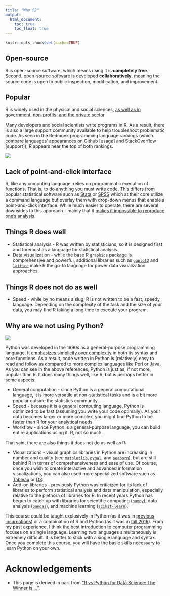```yaml
---
title: "Why R?"
output:
  html_document:
    toc: true
    toc_float: true
---
```


```r
knitr::opts_chunk$set(cache=TRUE)
```

## Open-source

R is open-source software, which means using it is **completely free**. Second, open-source software is developed **collaboratively**, meaning the source code is open to public inspection, modification, and improvement.

## Popular

R is widely used in the physical and social sciences, [as well as in government, non-profits, and the private sector](http://spectrum.ieee.org/static/interactive-the-top-programming-languages-2016).

Many developers and social scientists write programs in R. As a result, there is also a large support community available to help troubleshoot problematic code. As seen in the Redmonk programming language rankings (which compare languages' appearances on Github [usage] and StackOverflow [support]), R appears near the top of both rankings.

[![](images/lang-rank-615-wm.png)](http://redmonk.com/sogrady/2015/07/01/language-rankings-6-15/)

## Lack of point-and-click interface

R, like any computing language, relies on programmatic execution of functions. That is, to do anything you must write code. This differs from popular statistical software such as [Stata](http://www.stata.com/) or [SPSS](http://www.ibm.com/analytics/us/en/technology/spss/) which at their core utilize a command language but overlay them with drop-down menus that enable a point-and-click interface. While much easier to operate, there are several downsides to this approach - mainly that it [makes it impossible to reproduce one's analysis](https://web.stanford.edu/~gentzkow/research/CodeAndData.pdf).

## Things R does well

* Statistical analysis - R was written by statisticians, so it is designed first and foremost as a language for statistical analysis.
* Data visualization - while the base R `graphics` package is comprehensive and powerful, additional libraries such as [`ggplot2`](http://docs.ggplot2.org/current/) and [`lattice`](https://cran.r-project.org/web/packages/lattice/index.html) make R the go-to language for power data visualization approaches.

## Things R does not do as well

* Speed - while by no means a slug, R is not written to be a fast, speedy language. Depending on the complexity of the task and the size of your data, you may find R taking a long time to execute your program.

## Why are we not using Python?

[![](images/xkcd_python.png)](https://xkcd.com/353/)

Python was developed in the 1990s as a general-purpose programming language. It [emphasizes simplicity over complexity](https://en.wikipedia.org/wiki/Zen_of_Python) in both its syntax and core functions. As a result, code written in Python is (relatively) easy to read and follow as compared to more complex languages like Perl or Java. As you can see in the above references, Python is just as, if not more, popular than R. It does many things well, like R, but is perhaps better in some aspects:

* General computation - since Python is a general computational language, it is more versatile at non-statistical tasks and is a bit more popular outside the statistics community.
* Speed - because it is a general computing language, Python is optimized to be fast (assuming you write your code optimally). As your data becomes larger or more complex, you might find Python to be faster than R for your analytical needs.
* Workflow - since Python is a general-purpose language, you can build entire applications using it. R, not so much.

That said, there are also things it does not do as well as R:

* Visualizations - visual graphics libraries in Python are increasing in number and quality (see [`matplotlib`](http://matplotlib.org/), [`pygal`](http://www.pygal.org/en/stable/), and [`seaborn`](https://stanford.edu/~mwaskom/software/seaborn/)), but are still behind R in terms of comprehensiveness and ease of use. Of course, once you wish to create interactive and advanced information visualizations, you can also used more specialized software such as [Tableau](http://www.tableau.com/) or [D3](https://d3js.org/).
* Add-on libraries - previously Python was criticized for its lack of libraries to perform statistical analysis and data manipulation, especially relative to the plethora of libraries for R. In recent years Python has begun to catch up with libraries for scientific computing ([`numpy`](http://www.numpy.org/)), data analysis ([`pandas`](http://pandas.pydata.org/)), and machine learning ([`scikit-learn`](http://scikit-learn.org/stable/)).

This course could be taught exclusively in Python (as it was in [previous incarnations](http://cfss.uchicago.edu/)) or a combination of R and Python (as it was in [fall 2016](https://uc-cfss.github.io/fall2016)). From my past experience, I think the best introduction to computer programming focuses on a single language. Learning two languages simultaneously is extremely difficult. It is better to stick with a single language and syntax. Once you complete this course, you will have the basic skills necessary to learn Python on your own.

# Acknowledgements

* This page is derived in part from ["R vs Python for Data Science: The Winner is …"](http://www.kdnuggets.com/2015/05/r-vs-python-data-science.html).
